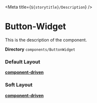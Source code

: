 



<Meta title={`${storytitle}/Description`} />

# Button-Widget

<div className="description">This is the description of the component.</div>

**Directory** `components/ButtonWidget`

### Default Layout

<div className={scss.container}>
  <ButtonWidget {...args} />
</div>

[**component-driven**](/story/widgets-buttonwidget--button-default)

### Soft Layout

<div className={scss.container}>
  <ButtonWidget {...args} layout={BUTTON_LAYOUT.INLINE} />
</div>

[**component-driven**](/story/widgets-buttonwidget--button-inline)

